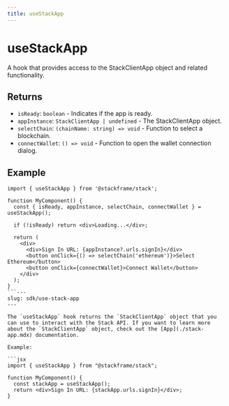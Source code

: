 ```yaml
---
title: useStackApp
---
```


# useStackApp

A hook that provides access to the StackClientApp object and related functionality.

## Returns

- `isReady`: `boolean` - Indicates if the app is ready.
- `appInstance`: `StackClientApp | undefined` - The StackClientApp object.
- `selectChain`: `(chainName: string) => void` - Function to select a blockchain.
- `connectWallet`: `() => void` - Function to open the wallet connection dialog.

## Example

```tsx
import { useStackApp } from '@stackframe/stack';

function MyComponent() {
  const { isReady, appInstance, selectChain, connectWallet } = useStackApp();

  if (!isReady) return <div>Loading...</div>;

  return (
    <div>
      <div>Sign In URL: {appInstance?.urls.signIn}</div>
      <button onClick={() => selectChain('ethereum')}>Select Ethereum</button>
      <button onClick={connectWallet}>Connect Wallet</button>
    </div>
  );
}
```---
slug: sdk/use-stack-app
---

The `useStackApp` hook returns the `StackClientApp` object that you can use to interact with the Stack API. If you want to learn more about the `StackClientApp` object, check out the [App](./stack-app.mdx) documentation.

Example:

```jsx
import { useStackApp } from "@stackframe/stack";

function MyComponent() {
  const stackApp = useStackApp();
  return <div>Sign In URL: {stackApp.urls.signIn}</div>;
}
```